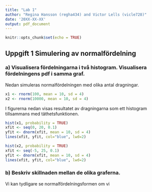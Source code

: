 ```yaml
---
title: "Lab 1"
author: "Regina Hansson (regha434) and Victor Lells (vicle728)"
date: '20XX-XX-XX'
output: pdf_document
---
```


```r
knitr::opts_chunk$set(echo = TRUE)
```

## Uppgift 1 Simulering av normalfördelning

### a) Visualisera fördelningarna i två histogram. Visualisera fördelningens pdf i samma graf.

Nedan simuleras normalfördelningen med olika antal dragningar.

```r
x1 <- rnorm(100, mean = 10, sd = 4)
x2 <- rnorm(10000, mean = 10, sd = 4)
```

I figurerna nedan visas resultatet av dragningarna som ett histogram tillsammans med täthetsfunktionen.

```r
hist(x1, probability = TRUE) 
xfit <- seq(0, 20, 0.1) 
yfit <- dnorm(xfit, mean = 10, sd = 4) 
lines(xfit, yfit, col="blue", lwd=2) 
```

```r
hist(x2, probability = TRUE) 
xfit <- seq(-5, 25, 0.1) 
yfit <- dnorm(xfit, mean = 10, sd = 4) 
lines(xfit, yfit, col="blue", lwd=2) 
```

### b) Beskriv skillnaden mellan de olika graferna.

Vi kan tydligare se normalfördelningsformen om vi 
